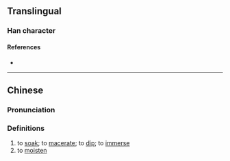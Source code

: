 {{character info/new}}
==Translingual==

===Han character===
{{Han char|rn=85|rad=水|as=14|sn=17|four=34100|canj=ETGI|ids=⿰氵對}}

====References====
* {{Han ref|kx=0656.150|dkj=18511|dj=1067.010|hdz=31769.030|uh=6FE7|ud=28647|bh=ED55|bd=60757}}

----

==Chinese==
{{zh-forms|s=㳔}}

===Pronunciation===
{{zh-pron
|m=duì
|c=deoi6
|mc=y
|oc=y
|ma=
|cat=v
}}

===Definitions===
{{zh-hanzi}}

# to [[soak]]; to [[macerate]]; to [[dip]]; to [[immerse]]
# to [[moisten]]